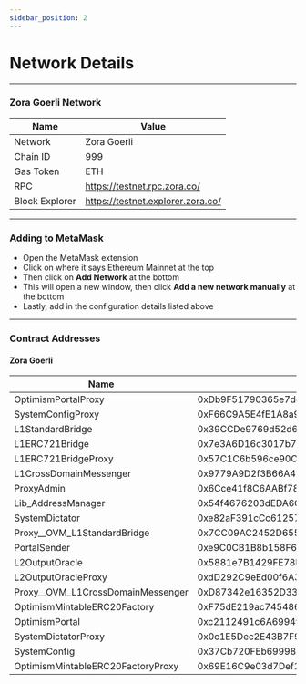 ```yaml
---
sidebar_position: 2
---
```


# Network Details 

---

### Zora Goerli Network

| Name           | Value                             |
|----------------|-----------------------------------|
|  Network       | Zora Goerli                       |
| Chain ID       | 999                               |
| Gas Token      | ETH                               | 
| RPC            | https://testnet.rpc.zora.co/      | 
| Block Explorer | https://testnet.explorer.zora.co/ |

---

### Adding to MetaMask

- Open the MetaMask extension
- Click on where it says Ethereum Mainnet at the top
- Then click on **Add Network** at the bottom
- This will open a new window, then click **Add a new network manually** at the bottom
- Lastly, add in the configuration details listed above

--- 

### Contract Addresses

#### Zora Goerli
| Name                            | Address                                   |
|---------------------------------|-------------------------------------------|
|OptimismPortalProxy              | 0xDb9F51790365e7dc196e7D072728df39Be958ACe|
|SystemConfigProxy                | 0xF66C9A5E4fE1A8a9bc44a4aF80505a4C3620Ee64|
|L1StandardBridge                 | 0x39CCDe9769d52d61189AB799d91665A11b5f3464|
|L1ERC721Bridge                   | 0x7e3A6D16c3017b7876138350749981704cA333E |
|L1ERC721BridgeProxy              | 0x57C1C6b596ce90C0e010c358DD4Aa052404bB70F|
|L1CrossDomainMessenger           | 0x9779A9D2f3B66A4F4d27cB99Ab6cC1266b3Ca9af|
|ProxyAdmin                       | 0x6Cce41f8C6AABf78E1DA6caF8f78B14946dF6FcF|
|Lib_AddressManager               | 0x54f4676203dEDA6C08E0D40557A119c602bFA246|
|SystemDictator                   | 0xe82aF391cCc61257012F5eC08A2D1066230Cb103|
|Proxy__OVM_L1StandardBridge      | 0x7CC09AC2452D6555d5e0C213Ab9E2d44eFbFc956|
|PortalSender                     | 0xe9C0CB1B8b158F6397aF04977F331de97233c9a6|
|L2OutputOracle                   | 0x5881e7B1429FE78b1c98eBAe55d67184597a787c|
|L2OutputOracleProxy              | 0xdD292C9eEd00f6A32Ff5245d0BCd7f2a15f24e00|
|Proxy__OVM_L1CrossDomainMessenger| 0xD87342e16352D33170557A7dA1e5fB966a60FafC|
|OptimismMintableERC20Factory     | 0xF75dE219ac74548635261166E40dF6f1dB5aCfeD|
|OptimismPortal                   | 0xc2112491c6A6994f1Aa299FA0A2a0397d7D2b438|
|SystemDictatorProxy              | 0x0c1E5Dec2E43B7F97c69Fc68f996F5d4F36E1619|
|SystemConfig                     | 0x37Cb720FEb69998712a89a0808c9434F59B26750|
|OptimismMintableERC20FactoryProxy| 0x69E16C9e03d7Def18A5d88e3c5c2e037946346eF|